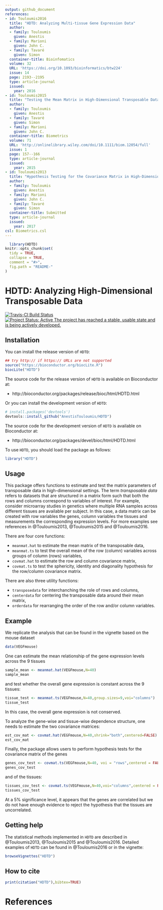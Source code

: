 ```yaml
---
output: github_document
references:
- id: Touloumis2016
  title: "HDTD: Analyzing Multi-tissue Gene Expression Data"
  author:
  - family: Touloumis
    given: Anestis
  - family: Marioni 
    given: John C.
  - family: Tavaré
    given: Simon  
  container-title: Bioinfomatics
  volume: 32
  URL: 'https://doi.org/10.1093/bioinformatics/btw224'
  issue: 14
  page: 2193--2195
  type: article-journal
  issued:
    year: 2016
- id: Touloumis2015
  title: "Testing the Mean Matrix in High-Dimensional Transposable Data"
  author:
  - family: Touloumis
    given: Anestis
  - family: Tavaré
    given: Simon
  - family: Marioni 
    given: John C. 
  container-title: Biometrics
  volume: 71
  URL: 'http://onlinelibrary.wiley.com/doi/10.1111/biom.12054/full'
  issue: 1
  page: 157--166
  type: article-journal
  issued:
    year: 2015
- id: Touloumis2013
  title: "Hypothesis Testing for the Covariance Matrix in High-Dimensional Transposable Data with Kronecker Product Dependence Structure"
  author:
  - family: Touloumis
    given: Anestis
  - family: Marioni 
    given: John C.
  - family: Tavaré
    given: Simon  
  container-title: Submitted
  type: article-journal
  issued:
    year: 2017 
csl: Biometrics.csl  
---
```


<!-- README.md is generated from README.Rmd. Please edit that file -->

```r
  library(HDTD)
knitr::opts_chunk$set(
  tidy = TRUE,
  collapse = TRUE,
  comment = "#>",
  fig.path = "README-"
)
```

# HDTD: Analyzing High-Dimensional Transposable Data

[![Travis-CI Build Status](https://travis-ci.org/AnestisTouloumis/HDTD.svg?branch=master)](https://travis-ci.org/AnestisTouloumis/HDTD)
[![Project Status: Active The project has reached a stable, usable state and is being actively developed.](http://www.repostatus.org/badges/latest/active.svg)](http://www.repostatus.org/#active) 


## Installation

You can install the release version of `HDTD`:

``` r
## try http:// if https:// URLs are not supported
source("https://bioconductor.org/biocLite.R")
biocLite("HDTD")
```

The source code for the release version of `HDTD` is available on Bioconductor at:

- http://bioconductor.org/packages/release/bioc/html/HDTD.html

Or you can install the development version of `HDTD`:

``` r
# install.packages('devtools')
devtools::install_github("AnestisTouloumis/HDTD")
```

The source code for the development version of `HDTD` is available on Bioconductor at:

- http://bioconductor.org/packages/devel/bioc/html/HDTD.html

To use `HDTD`, you should load the package as follows:

``` r
library("HDTD")
```

## Usage

This package offers functions to estimate and test the matrix parameters of transposable data in high-dimensional settings. The term _transposable data_ refers to datasets that are structured in a matrix form such that both the rows and columns correspond to variables of interest. For example, consider microarray studies in genetics where multiple RNA samples across different tissues are available per subject. In this case, a data matrix can be created with row variables the genes, column variables the tissues and measurements the corresponding expression levels. For more examples see references in @Touloumis2013, @Touloumis2015 and @Touloumis2016.


There are four core functions:

- `meanmat.hat` to estimate the mean matrix of the transposable data,
- `meanmat.ts` to test the overall mean of the row (column) variables across groups of column (rows) variables,
- `covmat.hat` to estimate the row and column covariance matrix,
- `covmat.ts` to test the sphericity, identity and diagonality hypothesis for the row/column covariance matrix.


There are also three utility functions:

- `transposedata` for interchanching the role of rows and columns,
- `centerdata` for centering the transposable data around their mean matrix,
- `orderdata` for rearranging the order of the row and/or column variables.

## Example
We replicate the analysis that can be found in the vignette based on the mouse dataset 
```r
data(VEGFmouse)
```
One can estimate the mean relationship of the gene expression levels across the $9$ tissues
```r
sample_mean <- meanmat.hat(VEGFmouse,N=40)
sample_mean
```
and test whether the overall gene expression is constant across the $9$ tissues:
```r
tissue_test <- meanmat.ts(VEGFmouse,N=40,group.sizes=9,voi="columns")
tissue_test
```
In this case, the overall gene expression is not conserved. 

To analyze the gene-wise and tissue-wise dependence structure, one needs to estimate the two covariance matrices:
```r
est_cov_mat <- covmat.hat(VEGFmouse,N=40,shrink="both",centered=FALSE)
est_cov_mat
```
Finally, the package allows users to perform hypothesis tests for the covariance matrix of the genes
```r
genes_cov_test <- covmat.ts(VEGFmouse,N=40, voi = "rows",centered = FALSE)
genes_cov_test
```
and of the tissues:
```r
tissues_cov_test <- covmat.ts(VEGFmouse,N=40,voi="columns",centered = FALSE)
tissues_cov_test
```
At a $5\%$ significance level, it appears that the genes are correlated but we do not have enough evidence to reject the hypothesis that the tissues are uncorrelated. 

## Getting help
The statistical methods implemented in `HDTD` are described in @Touloumis2013, @Touloumis2015 and @Touloumis2016. Detailed examples of `HDTD` can be found in @Touloumis2016 or in the vignette: 

```r
browseVignettes("HDTD")
```


## How to cite

```r
print(citation("HDTD"),bibtex=TRUE)
```

# References